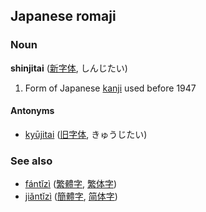 ==Japanese romaji==
===Noun===
'''shinjitai''' ([[新字体]], しんじたい)

# Form of Japanese [[kanji]] used before 1947

====Antonyms====
*[[kyūjitai]] ([[旧字体]], きゅうじたい)

===See also===
*[[fántǐzì]] ([[繁體字]], [[繁体字]])
*[[jiǎntǐzì]] ([[簡體字]], [[简体字]])